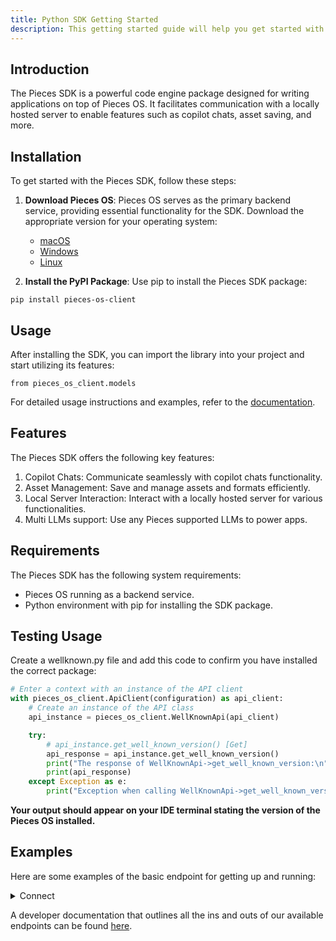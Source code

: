 ```yaml
---
title: Python SDK Getting Started
description: This getting started guide will help you get started with the Pieces for Developers Python SDK.
---
```


## Introduction

The Pieces SDK is a powerful code engine package designed for writing applications on top of Pieces OS. It facilitates communication with a locally hosted server to enable features such as copilot chats, asset saving, and more.

## Installation

To get started with the Pieces SDK, follow these steps:

1. **Download Pieces OS**: Pieces OS serves as the primary backend service, providing essential functionality for the SDK. Download the appropriate version for your operating system:
    - [macOS](https://docs.pieces.app/installation-getting-started/macos)
    - [Windows](https://docs.pieces.app/installation-getting-started/windows)
    - [Linux](https://docs.pieces.app/installation-getting-started/linux)

2. **Install the PyPI Package**: Use pip to install the Pieces SDK package:
```shell
pip install pieces-os-client
 ```

## Usage
After installing the SDK, you can import the library into your project and start utilizing its features:

```shell
from pieces_os_client.models
```
For detailed usage instructions and examples, refer to the [documentation](https://docs.pieces.app/).

## Features
The Pieces SDK offers the following key features:

1. Copilot Chats: Communicate seamlessly with copilot chats functionality.
2. Asset Management: Save and manage assets and formats efficiently.
3. Local Server Interaction: Interact with a locally hosted server for various functionalities.
4. Multi LLMs support: Use any Pieces supported LLMs to power apps.

## Requirements
The Pieces SDK has the following system requirements:

- Pieces OS running as a backend service.
- Python environment with pip for installing the SDK package.

## Testing Usage

Create a wellknown.py file and add this code to confirm you have installed the correct package:

```python
# Enter a context with an instance of the API client
with pieces_os_client.ApiClient(configuration) as api_client:
    # Create an instance of the API class
    api_instance = pieces_os_client.WellKnownApi(api_client)

    try:
        # api_instance.get_well_known_version() [Get]
        api_response = api_instance.get_well_known_version()
        print("The response of WellKnownApi->get_well_known_version:\n")
        print(api_response)
    except Exception as e:
        print("Exception when calling WellKnownApi->get_well_known_version: %s\n" % e)
```

**Your output should appear on your IDE terminal stating the version of the Pieces OS installed.**

## Examples
Here are some examples of the basic endpoint for getting up and running:


<details>
  <summary>Connect</summary>

  When developing and creating an application on top of Pieces OS, it is important that you authenticate with the application itself when performing requests.

  To 'connect' your application (this Python project) to the server, you will need to make a POST request to the `api_instance.connect()` endpoint of the API and print the response.

  ```python
  # Enter a context with an instance of the API client
  with pieces_os_client.ApiClient(configuration) as api_client:
      # Create an instance of the API class
      api_instance = pieces_os_client.ConnectorApi(api_client)
      seeded_connector_connection = pieces_os_client.SeededConnectorConnection()
      # SeededConnectorConnection |  (optional)

      try:
          # api_instance.connect() [POST]
          api_response = api_instance.connect(seeded_connector_connection=seeded_connector_connection)
          print("The response of ConnectorApi->connect:\n")
          print(api_response)
      except Exception as e:
          print("Exception when calling ConnectorApi->connect: %s\n" % e)
  ```

</details>

A developer documentation that outlines all the ins and outs of our available endpoints can be found [here](https://github.com/pieces-app/pieces-os-client-sdk-for-python/tree/main/docs).
